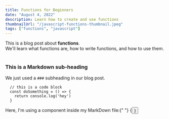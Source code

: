 ```yaml
---
title: Functions for Beginners
date: "August 4, 2022"
description: Learn how to create and use functions
thumbnailUrl: "/javascript-functions-thumbnail.jpeg"
tags: ["functions", "javascript"]
---
```


<div>
    This is a blog post about <strong>functions</strong>. <br />
    We'll learn what functions are, how to write functions, and how to use them.
</div>

<br />

### This is a Markdown sub-heading

We just used a `###` subheading in our blog post.

```
  // this is a code block
  const doSomething = () => {
    return console.log('hey')
  }
```

<div>
    Here, I'm using a component inside my MarkDown file:{" "}
    {<Button text={"Click me"} />}
</div>
